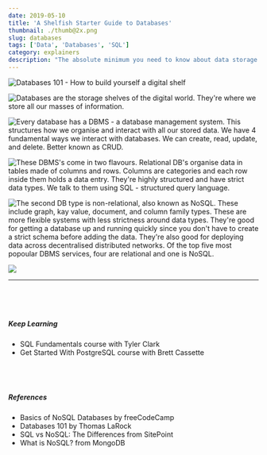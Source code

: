 ```yaml
---
date: 2019-05-10
title: 'A Shelfish Starter Guide to Databases'
thumbnail: ./thumb@2x.png
slug: databases
tags: ['Data', 'Databases', 'SQL']
category: explainers
description: "The absolute minimum you need to know about data storage."
---
```



![Databases 101 - How to build yourself a digital shelf](./DB_1.png)

![Databases are the storage shelves of the digital world. They're where we store all our masses of information.](./DB_2.png)

![Every database has a DBMS - a database management system. This structures how we organise and interact with all our stored data. We have 4 fundamental ways we interact with databases. We can create, read, update, and delete. Better known as CRUD.](./DB_3.png)

![These DBMS's come in two flavours. Relational DB's organise data in tables made of columns and rows. Columns are categories and each row inside them holds a data entry. They're highly structured and have strict data types. We talk to them using SQL - structured query language.](./DB_4.png)

![The second DB type is non-relational, also known as NoSQL. These include graph, kay value, document, and column family types. These are more flexible systems with less strictness around data types. They're good for getting a database up and running quickly since you don't have to create a strict schema before adding the data. They're also good for deploying data across decentralised distributed networks. Of the top five most popoular DBMS services, four are relational and one is NoSQL.](./DB_5.png)

![](./DB_6.png)

----

<div style="display: grid;
  grid-gap: 40px;
  grid-template-columns: repeat(auto-fill, minmax(250px, 1fr));
  align-content: center; margin-top: 60px;">

<span>

##### Keep Learning 


* <Link to="https://egghead.io/courses/sql-fundamentals?rc=272bjb">SQL Fundamentals</Link> course with Tyler Clark

* <Link to="https://egghead.io/courses/get-started-with-postgresql?rc=272bjb">Get Started With PostgreSQL</Link> course with Brett Cassette

</span>

<span>

##### References 

* <Link to="https://medium.freecodecamp.org/nosql-databases-5f6639ed9574">Basics of NoSQL Databases</Link> by freeCodeCamp

* <Link to="https://thomaslarock.com/2018/07/databases-101/">Databases 101</Link> by Thomas LaRock

* <Link to="https://www.sitepoint.com/sql-vs-nosql-differences/">SQL vs NoSQL: The Differences</Link> from SitePoint

* <Link to="https://www.mongodb.com/nosql-explained">What is NoSQL?</Link> from MongoDB

</span>

</div>
